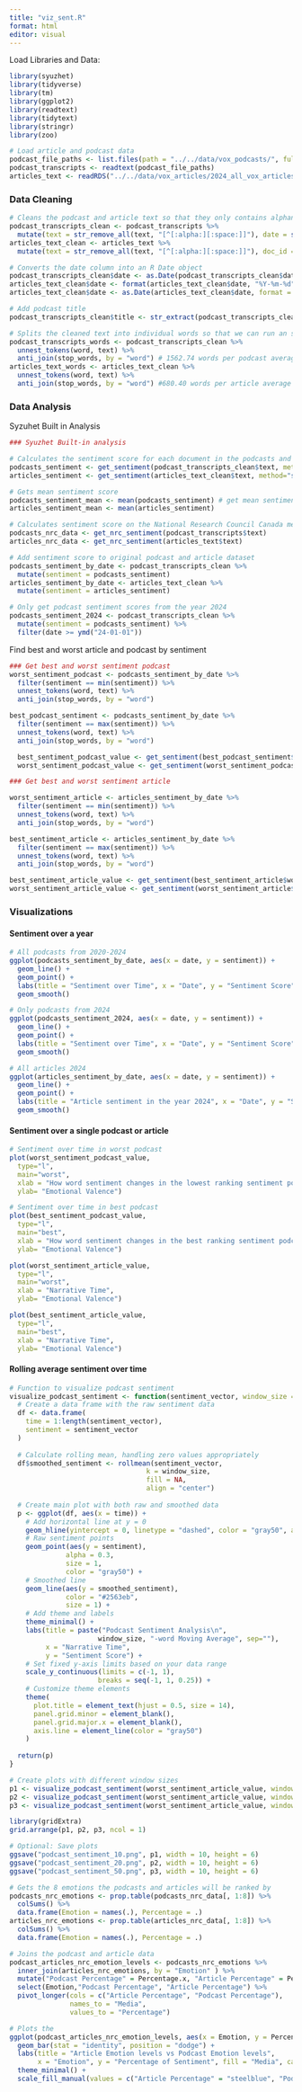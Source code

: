 ```yaml
---
title: "viz_sent.R"
format: html
editor: visual
---
```


Load Libraries and Data:

```r
library(syuzhet)
library(tidyverse)
library(tm)
library(ggplot2)
library(readtext)
library(tidytext)
library(stringr)
library(zoo)

# Load article and podcast data
podcast_file_paths <- list.files(path = "../../data/vox_podcasts/", full.names = T, recursive = T)
podcast_transcripts <- readtext(podcast_file_paths)
articles_text <- readRDS("../../data/vox_articles/2024_all_vox_articles.rds")
```

### Data Cleaning

```r
# Cleans the podcast and article text so that they only contains alphanumerics and creates a date column
podcast_transcripts_clean <- podcast_transcripts %>%
  mutate(text = str_remove_all(text, "[^[:alpha:][:space:]]"), date = str_extract(doc_id, "[0-9]*_[0-9]*_[0-9]*"))
articles_text_clean <- articles_text %>%
  mutate(text = str_remove_all(text, "[^[:alpha:][:space:]]"), doc_id = title, date = datetime)

# Converts the date column into an R Date object
podcast_transcripts_clean$date <- as.Date(podcast_transcripts_clean$date,format = "%m_%d_%y")
articles_text_clean$date <- format(articles_text_clean$date, "%Y-%m-%d")
articles_text_clean$date <- as.Date(articles_text_clean$date, format = "%Y-%m-%d")

# Add podcast title
podcast_transcripts_clean$title <- str_extract(podcast_transcripts_clean$doc_id, "\\d+_\\d+_\\d+_\\s*(.*?)\\.docx")

# Splits the cleaned text into individual words so that we can run an sentiment analysis on it
podcast_transcripts_words <- podcast_transcripts_clean %>%
  unnest_tokens(word, text) %>%
  anti_join(stop_words, by = "word") # 1562.74 words per podcast average
articles_text_words <- articles_text_clean %>%
  unnest_tokens(word, text) %>%
  anti_join(stop_words, by = "word") #680.40 words per article average
```

### Data Analysis

Syzuhet Built in Analysis

```r
### Syuzhet Built-in analysis

# Calculates the sentiment score for each document in the podcasts and articles
podcasts_sentiment <- get_sentiment(podcast_transcripts_clean$text, method="syuzhet") # sentiment per document
articles_sentiment <- get_sentiment(articles_text_clean$text, method="syuzhet") # sentiment per document

# Gets mean sentiment score
podcasts_sentiment_mean <- mean(podcasts_sentiment) # get mean sentiment score
articles_sentiment_mean <- mean(articles_sentiment)

# Calculates sentiment score on the National Research Council Canada metrics
podcasts_nrc_data <- get_nrc_sentiment(podcast_transcripts$text)
articles_nrc_data <- get_nrc_sentiment(articles_text$text)

# Add sentiment score to original podcast and article dataset
podcasts_sentiment_by_date <- podcast_transcripts_clean %>%
  mutate(sentiment = podcasts_sentiment)
articles_sentiment_by_date <- articles_text_clean %>%
  mutate(sentiment = articles_sentiment)

# Only get podcast sentiment scores from the year 2024
podcasts_sentiment_2024 <- podcast_transcripts_clean %>%
  mutate(sentiment = podcasts_sentiment) %>%
  filter(date >= ymd("24-01-01"))
```

Find best and worst article and podcast by sentiment

```r
### Get best and worst sentiment podcast
worst_sentiment_podcast <- podcasts_sentiment_by_date %>%
  filter(sentiment == min(sentiment)) %>%
  unnest_tokens(word, text) %>%
  anti_join(stop_words, by = "word")

best_podcast_sentiment <- podcasts_sentiment_by_date %>%
  filter(sentiment == max(sentiment)) %>%
  unnest_tokens(word, text) %>%
  anti_join(stop_words, by = "word")

  best_sentiment_podcast_value <- get_sentiment(best_podcast_sentiment$word, method="syuzhet")
  worst_sentiment_podcast_value <- get_sentiment(worst_sentiment_podcast$word, method="syuzhet")

### Get best and worst sentiment article

worst_sentiment_article <- articles_sentiment_by_date %>%
  filter(sentiment == min(sentiment)) %>%
  unnest_tokens(word, text) %>%
  anti_join(stop_words, by = "word")

best_sentiment_article <- articles_sentiment_by_date %>%
  filter(sentiment == max(sentiment)) %>%
  unnest_tokens(word, text) %>%
  anti_join(stop_words, by = "word")

best_sentiment_article_value <- get_sentiment(best_sentiment_article$word, method="syuzhet")
worst_sentiment_article_value <- get_sentiment(worst_sentiment_article$word, method="syuzhet")
```

### Visualizations

#### Sentiment over a year

```r
# All podcasts from 2020-2024
ggplot(podcasts_sentiment_by_date, aes(x = date, y = sentiment)) +
  geom_line() +
  geom_point() +
  labs(title = "Sentiment over Time", x = "Date", y = "Sentiment Score") +
  geom_smooth()

# Only podcasts from 2024
ggplot(podcasts_sentiment_2024, aes(x = date, y = sentiment)) +
  geom_line() +
  geom_point() +
  labs(title = "Sentiment over Time", x = "Date", y = "Sentiment Score") +
  geom_smooth()

# All articles 2024
ggplot(articles_sentiment_by_date, aes(x = date, y = sentiment)) +
  geom_line() +
  geom_point() +
  labs(title = "Article sentiment in the year 2024", x = "Date", y = "Sentiment Score") +
  geom_smooth()
```

#### Sentiment over a single podcast or article

```r
# Sentiment over time in worst podcast
plot(worst_sentiment_podcast_value,
  type="l",
  main="worst",
  xlab = "How word sentiment changes in the lowest ranking sentiment podcast",
  ylab= "Emotional Valence")

# Sentiment over time in best podcast
plot(best_sentiment_podcast_value,
  type="l",
  main="best",
  xlab = "How word sentiment changes in the best ranking sentiment podcast",
  ylab= "Emotional Valence")

plot(worst_sentiment_article_value,
  type="l",
  main="worst",
  xlab = "Narrative Time",
  ylab= "Emotional Valence")

plot(best_sentiment_article_value,
  type="l",
  main="best",
  xlab = "Narrative Time",
  ylab= "Emotional Valence")
```

#### Rolling average sentiment over time

```r
# Function to visualize podcast sentiment
visualize_podcast_sentiment <- function(sentiment_vector, window_size = 20) {
  # Create a data frame with the raw sentiment data
  df <- data.frame(
    time = 1:length(sentiment_vector),
    sentiment = sentiment_vector
  )
  
  # Calculate rolling mean, handling zero values appropriately
  df$smoothed_sentiment <- rollmean(sentiment_vector, 
                                  k = window_size, 
                                  fill = NA, 
                                  align = "center")
  
  # Create main plot with both raw and smoothed data
  p <- ggplot(df, aes(x = time)) +
    # Add horizontal line at y = 0
    geom_hline(yintercept = 0, linetype = "dashed", color = "gray50", alpha = 0.5) +
    # Raw sentiment points
    geom_point(aes(y = sentiment), 
              alpha = 0.3, 
              size = 1,
              color = "gray50") +
    # Smoothed line
    geom_line(aes(y = smoothed_sentiment),
              color = "#2563eb",
              size = 1) +
    # Add theme and labels
    theme_minimal() +
    labs(title = paste("Podcast Sentiment Analysis\n", 
                      window_size, "-word Moving Average", sep=""),
         x = "Narrative Time",
         y = "Sentiment Score") +
    # Set fixed y-axis limits based on your data range
    scale_y_continuous(limits = c(-1, 1),
                      breaks = seq(-1, 1, 0.25)) +
    # Customize theme elements
    theme(
      plot.title = element_text(hjust = 0.5, size = 14),
      panel.grid.minor = element_blank(),
      panel.grid.major.x = element_blank(),
      axis.line = element_line(color = "gray50")
    )
  
  return(p)
}

# Create plots with different window sizes
p1 <- visualize_podcast_sentiment(worst_sentiment_article_value, window_size = 10)
p2 <- visualize_podcast_sentiment(worst_sentiment_article_value, window_size = 20)
p3 <- visualize_podcast_sentiment(worst_sentiment_article_value, window_size = 50)

library(gridExtra)
grid.arrange(p1, p2, p3, ncol = 1)

# Optional: Save plots
ggsave("podcast_sentiment_10.png", p1, width = 10, height = 6)
ggsave("podcast_sentiment_20.png", p2, width = 10, height = 6)
ggsave("podcast_sentiment_50.png", p3, width = 10, height = 6)
```

```r
# Gets the 8 emotions the podcasts and articles will be ranked by
podcasts_nrc_emotions <- prop.table(podcasts_nrc_data[, 1:8]) %>%
  colSums() %>%
  data.frame(Emotion = names(.), Percentage = .)
articles_nrc_emotions <- prop.table(articles_nrc_data[, 1:8]) %>%
  colSums() %>%
  data.frame(Emotion = names(.), Percentage = .)

# Joins the podcast and article data
podcast_articles_nrc_emotion_levels <- podcasts_nrc_emotions %>%
  inner_join(articles_nrc_emotions, by = "Emotion" ) %>%
  mutate("Podcast Percentage" = Percentage.x, "Article Percentage" = Percentage.y) %>%
  select(Emotion,"Podcast Percentage", "Article Percentage") %>%
  pivot_longer(cols = c("Article Percentage", "Podcast Percentage"),
               names_to = "Media",
               values_to = "Percentage")

# Plots the 
ggplot(podcast_articles_nrc_emotion_levels, aes(x = Emotion, y = Percentage, fill = Media)) +
  geom_bar(stat = "identity", position = "dodge") +
  labs(title = "Article Emotion levels vs Podcast Emotion levels",
       x = "Emotion", y = "Percentage of Sentiment", fill = "Media", caption = "Emotion levels from NRC Database") +
  theme_minimal() +
  scale_fill_manual(values = c("Article Percentage" = "steelblue", "Podcast Percentage" = "darkorange"))
```
